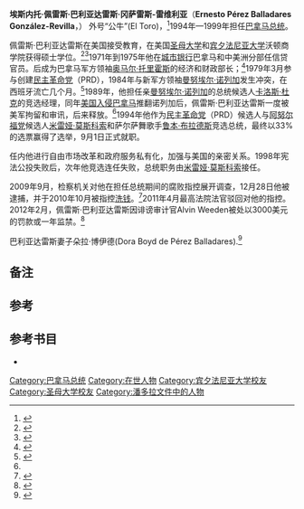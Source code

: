 {{Infobox President
| name = 埃斯内托·佩雷斯·巴利亚达雷斯<br>Ernesto Pérez Balladares González-Revilla
| image =
| caption=
|order=[[巴拿马总统|巴拿马总统]]
|vicepresident  = [[托马斯·阿尔塔米拉诺·杜克|托马斯·阿尔塔米拉诺·杜克]]<br>(Tomas Altamirano Duque)
|term_start=1994年9月1日	
|term_end=1999年9月1日	
|predecessor=[[吉列尔莫·恩达拉|吉列尔莫·恩达拉]]
|successor=[[米雷娅·莫斯科索|米雷娅·莫斯科索]]
|birth_date={{birth date and age|1946|6|29}} 
|birth_place =巴拿马[[巴拿马市|巴拿马市]]
|death_date=
|spouse= 朵拉·博伊德（Dora Boyd）
|party         =[[巴拿马民主革命党|民主革命党]] (PRD)
}}
'''埃斯内托·佩雷斯·巴利亚达雷斯·冈萨雷斯-雷维利亚'''（'''Ernesto Pérez Balladares González-Revilla'''，{{bd|1946年|6月29日||}}） 外号“公牛”(El Toro)，<ref name=NYT1>{{cite web |url=http://www.nytimes.com/1994/02/21/world/panama-journal-democracy-at-work-under-shadow-of-dictators.html?pagewanted=all&src=pm |title=Panama Journal; Democracy at Work, Under Shadow of Dictators |author=Howard W. French |date=February 21, 1994 |work=The New York Times |archivedate=2012-09-03 |deadurl=no |archiveurl=https://www.webcitation.org/6APOVeUGM?url=http://www.nytimes.com/1994/02/21/world/panama-journal-democracy-at-work-under-shadow-of-dictators.html?pagewanted=all |accessdate=September 2, 2012 }}</ref>1994年—1999年担任[[巴拿马总统|巴拿马总统]]。

佩雷斯·巴利亚达雷斯在美国接受教育，在美国[[圣母大学|圣母大学]]和[[宾夕法尼亚大学|宾夕法尼亚大学]]沃顿商学院获得硕士学位。<ref name=NYT2>{{cite web |url=http://www.nytimes.com/1994/07/21/world/washington-talk-a-panama-enemy-becomes-an-ally.html |title=Washington Talk; A Panama Enemy Becomes an Ally |author=Eric Schmitt |date=July 21, 1994 |work=The New York Times |archivedate=2012-09-03 |deadurl=no |archiveurl=https://www.webcitation.org/6APPdSa3B?url=http://www.nytimes.com/1994/07/21/world/washington-talk-a-panama-enemy-becomes-an-ally.html |accessdate=September 2, 2012 }}</ref><ref name=WP1>{{cite web |url=http://www.highbeam.com/doc/1P2-889827.html |title=Panamanians Vote in Peace, Picking Ex-Aide of Noriega; Millionaire Perez Balladares Bests Widow of Four-Time President |author=Douglas Farah |date=May 9, 1994 |work=The Washington Post |archivedate=2015-03-29 |deadurl=yes |archiveurl=https://web.archive.org/web/20150329104016/http://www.highbeam.com/doc/1P2-889827.html |accessdate=September 2, 2012 }}</ref>1971年到1975年他在[[花旗银行|城市银行]]巴拿马和中美洲分部任信贷官员。后成为巴拿马军方领袖[[奥马尔·托里霍斯|奥马尔·托里霍斯]]的经济和财政部长；<ref>{{cite web |url=http://www.highbeam.com/doc/1P2-8052246.html |title=Noriega Builds Statute |author=Phillip Bennett |date=March 6, 1988 |work=Boston Globe |publisher={{Subscription required|via=[[HighBeam_Research|HighBeam Research]]}} |accessdate=September 4, 2012 |archive-url=https://web.archive.org/web/20150329104018/http://www.highbeam.com/doc/1P2-8052246.html |archive-date=2015-03-29 |dead-url=yes }}</ref>1979年3月参与创建[[巴拿马民主革命党|民主革命党]]（PRD），1984年与新军方领袖[[曼努埃尔·诺列加|曼努埃尔·诺列加]]发生冲突，在西班牙流亡几个月。<ref>{{cite web |url=http://www.highbeam.com/doc/1G1-15255997.html |title=The price of democracy: with an eye to the north |author=Karl Bermann |date=May 6, 1994 |work=Commonweal |publisher={{Subscription required|via=[[HighBeam_Research|HighBeam Research]]}} |accessdate=September 4, 2012 |archive-url=https://web.archive.org/web/20150329104014/http://www.highbeam.com/doc/1G1-15255997.html |archive-date=2015-03-29 |dead-url=yes }}</ref>1989年，他担任亲[[曼努埃尔·诺列加|曼努埃尔·诺列加]]的总统候选人[[卡洛斯·杜克|卡洛斯·杜克]]的竞选经理，同年[[美国入侵巴拿马|美国入侵巴拿马]]推翻诺列加后，佩雷斯·巴利亚达雷斯一度被美军拘留和审讯，后来释放。<ref name=NYT2/>1994年他作为[[巴拿马民主革命党|民主革命党]]（PRD）候选人与[[阿努尔福党|阿努尔福党]]候选人[[米雷娅·莫斯科索|米雷娅·莫斯科索]]和萨尔萨舞歌手[[鲁本·布拉德斯|鲁本·布拉德斯]]竞选总统，最终以33%的选票赢得了选举，9月1日正式就职。

任内他进行自由市场改革和政府服务私有化，加强与美国的亲密关系。1998年宪法公投失败后，次年他竞选连任失败，总统职务由[[米雷娅·莫斯科索|米雷娅·莫斯科索]]接任。

2009年9月，检察机关对他在担任总统期间的腐败指控展开调查，12月28日他被逮捕，并于2010年10月被指控[[洗钱|洗钱]]。<ref name=NP>{{cite web |url=http://www.newsroompanama.com/panama/1098-a-bank-account-of-ex-president-frozen.html |title=A bank account of ex-president frozen |date=April 18, 2010 |publisher=Newsroom Panama |archivedate=2012-09-06 |deadurl=yes |archiveurl=https://www.webcitation.org/6ATJcNQ3f?url=http://www.newsroompanama.com/panama/1098-a-bank-account-of-ex-president-frozen.html |accessdate=5 September 2012 }}</ref>2011年4月最高法院法官驳回对他的指控。2012年2月，佩雷斯·巴利亚达雷斯因诽谤审计官Alvin Weeden被处以3000美元的罚款或一年监禁。<ref name="abc.com.py">{{cite web |url=http://www.abc.com.py/internacionales/ex-presidente-panameno-perez-balladares-es-condenado-por-calumnia-367554.html |title=Ex presidente panameño Pérez Balladares es condenado por calumnia |language=es |agency=Reuters |date=February 17, 2012 |publisher=ABC |accessdate=27 December 2012 |archivedate=2012-12-28 |archiveurl=https://www.webcitation.org/6DEokxCnh?url=http://www.abc.com.py/internacionales/ex-presidente-panameno-perez-balladares-es-condenado-por-calumnia-367554.html |deadurl=no }}</ref>

巴利亚达雷斯妻子朵拉·博伊德(Dora Boyd de Pérez Balladares).<ref>{{cite web |url=http://www.estudio1panama.com/?p=38365 |title=Dora Boyd de Pérez Balladares acudirá este lunes nuevamente a la Fiscalía |date=December 24, 2010 |publisher=Estudio 1 |archivedate=2012-09-04 |deadurl=yes |archiveurl=https://www.webcitation.org/6APvHKIcS?url=http://www.estudio1panama.com/?p=38365 |accessdate=September 2, 2012 |language=es }}</ref>

==备注==
{{Reflist|group=lower-alpha}}

==参考==
{{reflist|33em}}

==参考书目==
{{refbegin}}
*{{cite book |title=The History of Panama |last= Harding|first=Robert C. |year=2006 |publisher=Greenwood Press |isbn=031333322X|accessdate=14 September 2012 |ref=harv}}
{{refend}}

{{s-start}}
{{s-off}}
{{succession box
|title=[[巴拿马总统|巴拿马总统]]
|before=[[吉列尔莫·恩达拉|吉列尔莫·恩达拉]]
|after=[[米雷娅·莫斯科索|米雷娅·莫斯科索]]
|years=1994–1999}}
{{s-end}}

{{Authority control}}

{{DEFAULTSORT:Perez Balladares, Ernesto}}
[[Category:巴拿马总统|Category:巴拿马总统]]
[[Category:在世人物|Category:在世人物]]
[[Category:宾夕法尼亚大学校友|Category:宾夕法尼亚大学校友]]
[[Category:圣母大学校友|Category:圣母大学校友]]
[[Category:潘多拉文件中的人物|Category:潘多拉文件中的人物]]